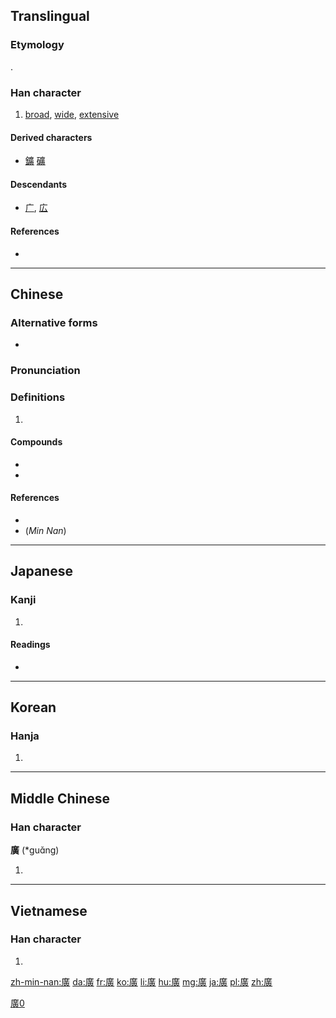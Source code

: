 {{also|广|広}}
==Translingual==
{{ja-forms|[[広]]|[[广]]|廣}}
===Etymology===
{{Han etyl}}
{{Han compound|广|黃|ls=psc|c1=s|c2=p}}.

===Han character===
{{Han char|rn=53|rad=广|as=12|sn=15|four=0028<sub>6</sub>|canj=戈廿一金 (ITMC)|ids=⿸[[广]][[黃]]}}

# [[broad]], [[wide]], [[extensive]]

====Derived characters====
* [[鑛]] [[礦]]

====Descendants====
* [[广]], [[広]]

====References====
* {{Han ref|kx=0351.030|dkj=09493|dj=0663.010|hdz=20897.040|uh=5EE3|ud=24291|bh=BC73|bd=48243}}

----

==Chinese==
{{zh-forms|s=广}}

===Alternative forms===
* {{zh-l|広}}

===Pronunciation===
{{zh-pron
|m=guǎng
|c=gwong2
|h=
|mn=kńg/kóng
|mn_note=kńg - vernacular, kóng - literary
|w=
|mc=y
|oc=y
|ma=|ma2=
|cat=a
}}

===Definitions===
{{zh-hanzi}}

# {{rfdef|lang=zh}}

====Compounds====
* {{zh-l|廣告}}
* {{zh-l|廣州}}

====References====
* {{R:twedu|A01230}}
* (''Min Nan'') {{thcwd|11048}}

----

==Japanese==

===Kanji===
{{ja-kanji|grade=|rs=广12|style=ky|shin=広}}

# {{defn|lang=ja|sort=广12}}

====Readings====
* {{ja-readings|on=[[こう]] (kō)|kun=[[ひろい]] (hiroi), [[ひろば]] (hiroba), [[ひろめる]] (hiromeru)}}

----

==Korean==

===Hanja===
{{ko-hanja|hangeul=광|eumhun=넓을|rv=gwang|mr=kwang}}

# {{defn|lang=ko|sort=广12}}

----

==Middle Chinese==

===Han character===
'''廣''' (*guɑ̌ng)<!--asterisk indicates that this is a reconstructed pronunciation--><!--Unihan gives the vowel as ɑ rather than a; are they different?-->

# {{defn|lang=ltc|sort=广12}}

----

==Vietnamese==

===Han character===
{{vi-hantu|[[quảng]], [[quẳng]], [[quãng]], [[rộng]]|rs=广12}}

# {{defn|lang=vi|sort=广12}}

[[Category:CJKV characters simplified differently in Japan and China|廣0]]

[[zh-min-nan:廣]]
[[da:廣]]
[[fr:廣]]
[[ko:廣]]
[[li:廣]]
[[hu:廣]]
[[mg:廣]]
[[ja:廣]]
[[pl:廣]]
[[zh:廣]]